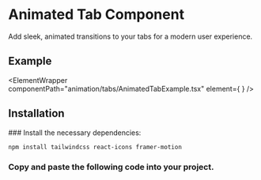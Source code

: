 
# Animated Tab Component

Add sleek, animated transitions to your tabs for a modern user experience.

## Example

<ElementWrapper
  componentPath="animation/tabs/AnimatedTabExample.tsx"
  element={
    <ElementPreviewWrapper>
      <AnimatedTabExample />
    </ElementPreviewWrapper>
  }
/>

## Installation

<Steps>
### Install the necessary dependencies:

```bash copy
npm install tailwindcss react-icons framer-motion
```

### Copy and paste the following code into your project.

<CodeWrapper codePath="/animation/tabs/AnimatedTab.tsx" />

</Steps>
